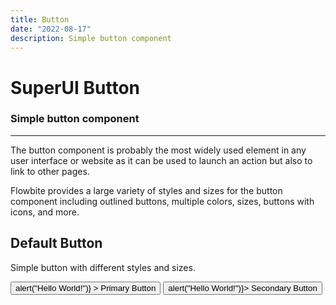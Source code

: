 ```yaml
---
title: Button
date: "2022-08-17"
description: Simple button component
---
```


# SuperUI Button

### Simple button component

<hr className="pb-4" />

The button component is probably the most widely used element in any user interface or website as it can be used to launch an action but also to link to other pages.

Flowbite provides a large variety of styles and sizes for the button component including outlined buttons, multiple colors, sizes, buttons with icons, and more.

## Default Button

Simple button with different styles and sizes.

<div className="inline-flex gap-4 w-full">
  <Button
    variant="primary"
    className="-mb-3 flex flex-col items-center justify-center"
    m={0}
    onClick={() => alert("Hello World!")}
  >
    Primary Button
  </Button>
  <Button variant="secondary" onClick={() => alert("Hello World!")}>
    Secondary Button
  </Button>
</div>
